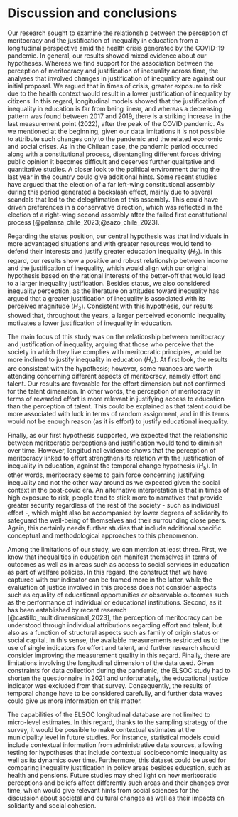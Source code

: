 # Discussion and conclusions

Our research sought to examine the relationship between the perception of meritocracy and the justification of inequality in education from a longitudinal perspective amid the health crisis generated by the COVID-19 pandemic. In general, our results showed mixed evidence about our hypotheses. Whereas we find support for the association between the perception of meritocracy and justification of inequality across time, the analyses that involved changes in justification of inequality are against our initial proposal. We argued that in times of crisis, greater exposure to risk due to the health context would result in a lower justification of inequality by citizens. In this regard, longitudinal models showed that the justification of inequality in education is far from being linear, and whereas a decreasing pattern was found between 2017 and 2019, there is a striking increase in the last measurement point (2022), after the peak of the COVID pandemic. As we mentioned at the beginning, given our data limitations it is not possible to attribute such changes only to the pandemic and the related economic and social crises. As in the Chilean case, the pandemic period occurred along with a constitutional process, disentangling different forces driving public opinion it becomes difficult and deserves further qualitative and quantitative studies. A closer look to the political environment during the last year in the country could give additional hints. Some recent studies have argued that the election of a far left-wing constitutional assembly during this period generated a backslash effect, mainly due to several scandals that led to the delegitimation of this assembly. This could have driven preferences in a conservative direction, which was reflected in the election of a right-wing second assembly after the failed first constitutional process [@palanza_chile_2023;@sazo_chile_2023].

Regarding the status position, our central hypothesis was that individuals in more advantaged situations and with greater resources would tend to defend their interests and justify greater education inequality ($H_2$). In this regard, our results show a positive and robust relationship between income and the justification of inequality, which would align with our original hypothesis based on the rational interests of the better-off that would lead to a larger inequality justification. Besides status, we also considered inequality perception, as the literature on attitudes toward inequality has argued that a greater justification of inequality is associated with its perceived magnitude ($H_3$). Consistent with this hypothesis, our results showed that, throughout the years, a larger perceived economic inequality motivates a lower justification of inequality in education.

The main focus of this study was on the relationship between meritocracy and justification of inequality, arguing that those who perceive that the society in which they live complies with meritocratic principles, would be more inclined to justify inequality in education ($H_4$). At first look, the results are consistent with the hypothesis; however, some nuances are worth attending concerning different aspects of meritocracy, namely effort and talent. Our results are favorable for the effort dimension but not confirmed for the talent dimension. In other words, the perception of meritocracy in terms of rewarded effort is more relevant in justifying access to education than the perception of talent. This could be explained as that talent could be more associated with luck in terms of random assignment, and in this terms would not be enough reason (as it is effort) to justify educational inequality.

Finally, as our first hypothesis supported, we expected that the relationship between meritocratic perceptions and justification would tend to diminish over time. However, longitudinal evidence shows that the perception of meritocracy linked to effort strengthens its relation with the justification of inequality in education, against the temporal change hypothesis ($H_5$). In other words, meritocracy seems to gain force concerning justifying inequality and not the other way around as we expected given the social context in the post-covid era. An alternative interpretation is that in times of high exposure to risk, people tend to stick more to narratives that provide greater security regardless of the rest of the society - such as individual effort -, which might also be accompanied by lower degrees of solidarity to safeguard the well-being of themselves and their surrounding close peers. Again, this certainly needs further studies that include additional specific conceptual and methodological approaches to this phenomenon.

Among the limitations of our study, we can mention at least three. First, we know that inequalities in education can manifest themselves in terms of outcomes as well as in areas such as access to social services in education as part of welfare policies. In this regard, the construct that we have captured with our indicator can be framed more in the latter, while the evaluation of justice involved in this process does not consider aspects such as equality of educational opportunities or observable outcomes such as the performance of individual or educational institutions. Second, as it has been established by recent research [@castillo_multidimensional_2023], the perception of meritocracy can be understood through individual attributions regarding effort and talent, but also as a function of structural aspects such as family of origin status or social capital. In this sense, the available measurements restricted us to the use of single indicators for effort and talent, and further research should consider improving the measurement quality in this regard. Finally, there are limitations involving the longitudinal dimension of the data used. Given constraints for data collection during the pandemic, the ELSOC study had to shorten the questionnaire in 2021 and unfortunately, the educational justice indicator was excluded from that survey. Consequently, the results of temporal change have to be considered carefully, and further data waves could give us more information on this matter.

The capabilities of the ELSOC longitudinal database are not limited to micro-level estimates. In this regard, thanks to the sampling strategy of the survey, it would be possible to make contextual estimates at the municipality level in future studies. For instance, statistical models could include contextual information from administrative data sources, allowing testing for hypotheses that include contextual socioeconomic inequality as well as its dynamics over time.  Furthermore, this dataset could be used for comparing inequality justification in policy areas besides education, such as health and pensions. Future studies may shed light on how meritocratic perceptions and beliefs affect differently such areas and their changes over time, which would give relevant hints from social sciences for the discussion about societal and cultural changes as well as their impacts on solidarity and social cohesion.

